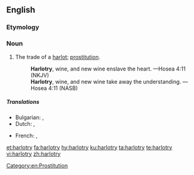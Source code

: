 ==English==

===Etymology===
{{suffix|en|harlot|ry}}

===Noun===
{{en-noun|~|harlotries}}

# The trade of a [[harlot]]; [[prostitution]].
#: '''Harlotry''', wine, and new wine enslave the heart. —Hosea 4:11 (NKJV)
#: '''Harlotry''', wine, and new wine take away the understanding. —Hosea 4:11 (NASB)

=====Translations=====
{{trans-top|The trade of a harlot; prostitution.}}
* Bulgarian: {{t+|bg|блудство|n}}, {{t|bg|проституиране|n}}
* Dutch: {{t|nl|hoererij}},{{t+|nl|prostitutie}}
{{trans-mid}}
* French: {{t+|fr|prostitution|f}},{{t+|fr|putasserie|f}}
{{trans-bottom}}

[[Category:en:Prostitution]]

[[et:harlotry]]
[[fa:harlotry]]
[[hy:harlotry]]
[[ku:harlotry]]
[[ta:harlotry]]
[[te:harlotry]]
[[vi:harlotry]]
[[zh:harlotry]]